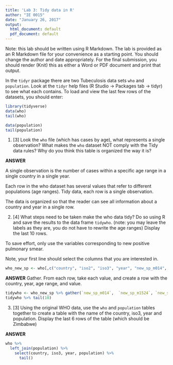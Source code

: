 ```yaml
---
title: 'Lab 3: Tidy data in R'
author: "IE 0015"
date: "January 26, 2017"
output:
  html_document: default
  pdf_document: default
---
```


Note: this lab should be written using R Markdown.  The lab is provided as an R Markdown file for your convenience as a starting point. You should change the author and date appropriately. For the final submission, you should render (Knit) this as either a Word or PDF document and print that output.

In the `tidyr` package there are two Tubeculosis data sets `who` and `population`.  Look at the `tidyr` help files (R Studio -> Packages tab -> tidyr) to see what each contains. To load and view the last few rows of the datasets, you should enter:

```r
library(tidyverse)
data(who)
tail(who)
```
```r
data(population)
tail(population)
```

1. [3] Look the `who` file (which has cases by age), what represents a single observation?  What makes the `who` dataset NOT comply with the Tidy data rules?  Why do you think this table is organized the way it is?

**ANSWER**

A single observation is the number of cases within a specific age range in a single country in a single year.

Each row in the who dataset has several values that refer to different populations (age ranges). Tidy data, each row is a single observation.

The data is organized so that the reader can see all information about a country and year in a single row.

2. [4]  What steps need to be taken make the who data tidy? Do so using R and save the results to the data frame `tidywho`. (note: you may leave the labels as they are, you do not have to rewrite the age ranges)  Display the last 10 rows.

To save effort, only use the variables corresponding to new positive pulmonary smear.

Note, your first line should select the columns that you are interested in.
```r
who_new_sp <- who[,c("country", "iso2", "iso3", "year", "new_sp_m014",  "new_sp_m1524","new_sp_m2534", "new_sp_m3544", "new_sp_m4554", "new_sp_m5564", "new_sp_m65", "new_sp_f014", "new_sp_f1524", "new_sp_f2534", "new_sp_f3544", "new_sp_f4554", "new_sp_f5564", "new_sp_f65")]
```
**ANSWER**
Gather. From each row, take each value, and create a row with the country, year, age range, and value.

```r
tidywho <- who_new_sp %>% gather(`new_sp_m014`,  `new_sp_m1524`, `new_sp_m2534`, `new_sp_m3544`, `new_sp_m4554`, `new_sp_m5564`, `new_sp_m65`,   `new_sp_f014`, `new_sp_f1524`, `new_sp_f2534`, `new_sp_f3544`, `new_sp_f4554`, `new_sp_f5564`, `new_sp_f65`, key = "agerange", value="cases")
tidywho %>% tail(10)  
```

3. [3] Using the original WHO data, use the `who` and `population` tables together to create a table with the name of the country, iso3, year and population.  Display the last 6 rows of the table (which should be Zimbabwe)


**ANSWER**
```r
who %>% 
  left_join(population) %>%
    select(country, iso3, year, population) %>%
      tail()

```